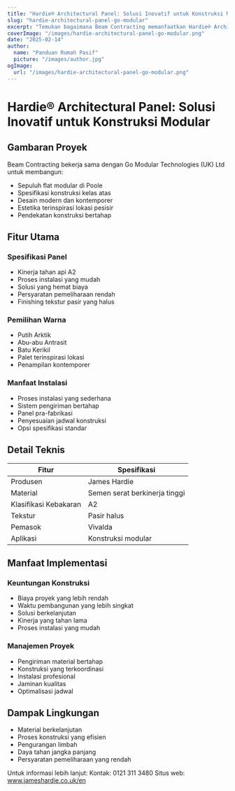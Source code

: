 ```yaml
---
title: "Hardie® Architectural Panel: Solusi Inovatif untuk Konstruksi Modular"
slug: "hardie-architectural-panel-go-modular"
excerpt: "Temukan bagaimana Beam Contracting memanfaatkan Hardie® Architectural Panel untuk proyek flat modular inovatif mereka di Poole, memberikan manfaat keselamatan kebakaran dan keberlanjutan."
coverImage: "/images/hardie-architectural-panel-go-modular.png"
date: "2025-02-14"
author:
  name: "Panduan Rumah Pasif"
  picture: "/images/author.jpg"
ogImage:
  url: "/images/hardie-architectural-panel-go-modular.png"
---
```


# Hardie® Architectural Panel: Solusi Inovatif untuk Konstruksi Modular

## Gambaran Proyek

Beam Contracting bekerja sama dengan Go Modular Technologies (UK) Ltd untuk membangun:

- Sepuluh flat modular di Poole
- Spesifikasi konstruksi kelas atas
- Desain modern dan kontemporer
- Estetika terinspirasi lokasi pesisir
- Pendekatan konstruksi bertahap

## Fitur Utama

### Spesifikasi Panel
- Kinerja tahan api A2
- Proses instalasi yang mudah
- Solusi yang hemat biaya
- Persyaratan pemeliharaan rendah
- Finishing tekstur pasir yang halus

### Pemilihan Warna
- Putih Arktik
- Abu-abu Antrasit
- Batu Kerikil
- Palet terinspirasi lokasi
- Penampilan kontemporer

### Manfaat Instalasi
- Proses instalasi yang sederhana
- Sistem pengiriman bertahap
- Panel pra-fabrikasi
- Penyesuaian jadwal konstruksi
- Opsi spesifikasi standar

## Detail Teknis

| Fitur | Spesifikasi |
|-------|-------------|
| Produsen | James Hardie |
| Material | Semen serat berkinerja tinggi |
| Klasifikasi Kebakaran | A2 |
| Tekstur | Pasir halus |
| Pemasok | Vivalda |
| Aplikasi | Konstruksi modular |

## Manfaat Implementasi

### Keuntungan Konstruksi
- Biaya proyek yang lebih rendah
- Waktu pembangunan yang lebih singkat
- Solusi berkelanjutan
- Kinerja yang tahan lama
- Proses instalasi yang mudah

### Manajemen Proyek
- Pengiriman material bertahap
- Konstruksi yang terkoordinasi
- Instalasi profesional
- Jaminan kualitas
- Optimalisasi jadwal

## Dampak Lingkungan

- Material berkelanjutan
- Proses konstruksi yang efisien
- Pengurangan limbah
- Daya tahan jangka panjang
- Persyaratan pemeliharaan yang rendah

Untuk informasi lebih lanjut:
Kontak: 0121 311 3480
Situs web: www.jameshardie.co.uk/en